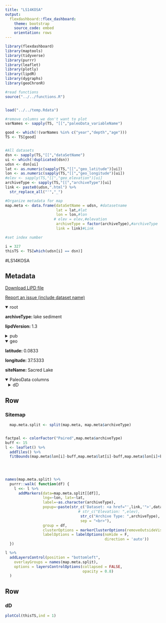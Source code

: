 ```yaml
---
title: "LS14KOSA"
output: 
  flexdashboard::flex_dashboard:
    theme: bootstrap
    source_code: embed
    orientation: rows
---
```


```r
library(flexdashboard)
library(maptools)
library(tidyverse)
library(purrr)
library(leaflet)
library(plotly)
library(lipdR)
library(dygraphs)
library(geoChronR)

#read functions
source("../../functions.R")


load("../../temp.Rdata")

#remove columns we don't want to plot
varNames <- sapply(TS, "[[","paleoData_variableName")

good <- which(!(varNames %in% c("year","depth","age")))
TS <- TS[good]


#All datasets
dsn <- sapply(TS,"[[","dataSetName")
ui <- which(!duplicated(dsn))
udsn <- dsn[ui]
lat <- as.numeric(sapply(TS,"[[","geo_latitude")[ui])
lon <- as.numeric(sapply(TS,"[[","geo_longitude")[ui])
#elev <- sapply(TS,"[[","geo_elevation")[ui]
archiveType <- sapply(TS,"[[","archiveType")[ui]
link <- paste0(udsn,".html") %>% 
  str_replace_all("'","_")

#Organize metadata for map
map.meta <- data.frame(dataSetName = udsn, #datasetname
                       lat = lat,#lat
                       lon = lon,#lon
                      # elev = elev,#elevation
                       archiveType = factor(archiveType),#archiveType
                       link = link)#Link

#set index number

i = 327
thisTS <- TS[which(udsn[i] == dsn)]
```
#LS14KOSA

Metadata {.sidebar}
-------------------------------------
[Download LiPD file](LS14KOSA.lpd)
            

[Report an issue (include dataset name)](https://github.com/nickmckay/LiPDverse/issues)

<details open style="margin-left: 0px">
<summary>root</summary>
<p style="margin-left: 0px"><strong>archiveType: </strong>lake sediment
<p style="margin-left: 0px"><strong>lipdVersion: </strong>1.3
</details>
<details>
<summary>pub</summary>
<details style="margin-left: 10px">
<summary>pub1</summary>
<p style="margin-left: 10px"><strong>author: </strong>Konecky, Bronwen , Russell, James , Huang, Yongsong , Vuille, Mathias , Cohen, Lily , Street-Perrott, F. Alayne
<p style="margin-left: 10px"><strong>journal: </strong>Palaeogeography, Palaeoclimatology, Palaeoecology
<p style="margin-left: 10px"><strong>volume: </strong>396
<p style="margin-left: 10px"><strong>pages: </strong>-8
<p style="margin-left: 10px"><strong>pubYear: </strong>2014
<p style="margin-left: 10px"><strong>title: </strong>Impact of monsoons, temperature, and CO2 on the rainfall and ecosystems of Mt. Kenya during the Common Era
<p style="margin-left: 10px"><strong>DOI: </strong>10.1016/j.palaeo.2013.12.037
</details>
</details>
<details open style="margin-left: 0px">
<summary>geo</summary>
<p style="margin-left: 0px"><strong>latitude: </strong>0.0833
<p style="margin-left: 0px"><strong>longitude: </strong>37.5333
<p style="margin-left: 0px"><strong>siteName: </strong>Sacred Lake
</details>
<details open>
<summary>PaleoData columns</summary>
<details style="margin-left: 10px">
<summary>dD</summary>
<p style="margin-left: 10px"><strong>TSid: </strong>LS14KOSA01A
<p style="margin-left: 10px"><strong>variableName: </strong>dD
<p style="margin-left: 10px"><strong>units: </strong>permil
<p style="margin-left: 10px"><strong>description: </strong>terrestrial biomarker
<details>
<summary>interpretation</summary>
<details style="margin-left: 20px">
<summary>1</summary>
<p style="margin-left: 20px"><strong>basis: </strong>Indian source: "Sacred Lake currently receives no Atlantic-derived precipi- tation, and its elevation, northeastern slope exposure, and rainfall seasonality make it particularly susceptible to changes in the Indian Ocean monsoons. In contrast, equatorial lakes in central Kenya (e.g. Lake Naivasha) and the western Rift Valley (e.g. Lake Edward, Uganda/ Congo) receive a mixture of Indian- and Atlantic-derived moisture, and hence are sensitive to both monsoons (Nicholson, 1996). " Moisture transport and temperature influence: "The strength of low-level equatorial westerlies in the Indian Ocean has been linked to East African lake levels as well as Mt. Kenyas glaciers, with stronger (weaker) winds inhibiting (enhanc- ing) precipitation in East Africa (Hastenrath, 2001). Overall, these west- erlies have increased in strength since the 1880s. This important Indian Ocean forcing may explain Sacred Lakes particular sensitivity to these changes, and recent drying may have also been locally enhanced by a re- cent rise in temperature (via an upward shift in the ZMR and/or in- creased evaporation of soil water)"
<p style="margin-left: 20px"><strong>interpDirection: </strong>decrease
<p style="margin-left: 20px"><strong>scope: </strong>climate
<p style="margin-left: 20px"><strong>seasonality: </strong>OND
<p style="margin-left: 20px"><strong>variable: </strong>strength of Indian ocean moisture transport
<p style="margin-left: 20px"><strong>variableDetail: </strong>Indian monsoon
</details>
<details style="margin-left: 20px">
<summary>2</summary>
<p style="margin-left: 20px"><strong>basis: </strong>In East Africa, stable isotopes in modern precipitation have been shown to reflect large-scale atmospheric circulation processes (Vuille et al., 2005), and the ?18O of precipitation (and by inference, the ?D of precipitation) on Mt. Kenya has been shown to be a good indicator of moisture balance (Barker et al., 2001). Leaf wax ?D reflects ?Dprecip, after a series of offsets due to soil water evaporation, fractionation of leaf water relative to xylem water, and biosynthesis (Sachse et al., 2012).
<p style="margin-left: 20px"><strong>direction: </strong>positive
<p style="margin-left: 20px"><strong>inferredMaterial: </strong>soil water
<p style="margin-left: 20px"><strong>mathematicalRelation: </strong>linear
<p style="margin-left: 20px"><strong>rank: </strong>1
<p style="margin-left: 20px"><strong>scope: </strong>isotope
<p style="margin-left: 20px"><strong>seasonality: </strong>annual
<p style="margin-left: 20px"><strong>variable: </strong>P_isotope
</details>
<details style="margin-left: 20px">
<summary>3</summary>
<p style="margin-left: 20px"><strong>basis: </strong>Air temperature has 2 influences: "air temperature is important for the elevation of the zone of maximum rainfall (ZMR) on Mt. Kenya" and for soil/lake evaporation. "Recent drying may have also been locally enhanced by a recent rise in temperature (via an upward shift in the ZMR and/or increased evaporation of soil water)."
<p style="margin-left: 20px"><strong>direction: </strong>positive
<p style="margin-left: 20px"><strong>inferredMaterial: </strong>soil water
<p style="margin-left: 20px"><strong>rank: </strong>2
<p style="margin-left: 20px"><strong>scope: </strong>isotope
<p style="margin-left: 20px"><strong>seasonality: </strong>annual
<p style="margin-left: 20px"><strong>variable: </strong>air temperature
</details>
</details>
</details>

Row
-----------------------------------------------------------------------

### Sitemap

```r
  map.meta.split <- split(map.meta, map.meta$archiveType)


factpal <- colorFactor("Paired",map.meta$archiveType)
buff <- 15
l <- leaflet() %>% 
  addTiles() %>% 
  fitBounds(map.meta$lon[i]-buff,map.meta$lat[i]-buff,map.meta$lon[i]+buff,map.meta$lat[i]+buff)
  

  
  
names(map.meta.split) %>%
  purrr::walk( function(df) {
    l <<- l %>%
      addMarkers(data=map.meta.split[[df]],
                 lng=~lon, lat=~lat,
                 label=~as.character(archiveType),
                 popup=~paste(str_c('Dataset: <a href="',link,'">',dataSetName,'</a>'),
                                 # str_c("Elevation: ",elev),
                                  str_c("Archive Type: ",archiveType),
                                  sep = "<br>"),
                 group = df,
                 clusterOptions = markerClusterOptions(removeOutsideVisibleBounds = F),
                 labelOptions = labelOptions(noHide = F,
                                             direction = 'auto'))
  })

l %>%
  addLayersControl(position = "bottomleft",
    overlayGroups = names(map.meta.split),
    options = layersControlOptions(collapsed = FALSE,
                                   opacity = 0.8)
  )
```

Row {.tabset .tabset-fade}
-----------------------------------------------------------------------

### dD
```r
plotCol(thisTS,ind = 1)
```
